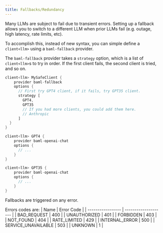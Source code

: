 ```yaml
---
title: Fallbacks/Redundancy
---
```


Many LLMs are subject to fail due to transient errors. Setting up a fallback allows you to switch to a different LLM when prior LLMs fail (e.g. outage, high latency, rate limits, etc).

To accomplish this, instead of new syntax, you can simple define a `client<llm>` using a `baml-fallback` provider.

The `baml-fallback` provider takes a `strategy` option, which is a list of `client<llm>`s to try in order. If the first client fails, the second client is tried, and so on.

```rust
client<llm> MySafeClient {
    provider baml-fallback
    options {
      // First try GPT4 client, if it fails, try GPT35 client.
      strategy [
        GPT4,
        GPT35
        // If you had more clients, you could add them here.
        // Anthropic
      ]
  }
}

client<llm> GPT4 {
    provider baml-openai-chat
    options {
      // ...
    }
}

client<llm> GPT35 {
    provider baml-openai-chat
    options {
      // ...
    }
}
```

Fallbacks are triggered on any error.

Errors codes are:
| Name | Error Code |
| ----------------- | -------------------- |
| BAD_REQUEST | 400 |
| UNAUTHORIZED | 401 |
| FORBIDDEN | 403 |
| NOT_FOUND | 404 |
| RATE_LIMITED | 429 |
| INTERNAL_ERROR | 500 |
| SERVICE_UNAVAILABLE | 503 |
| UNKNOWN | 1 |
